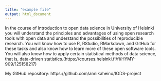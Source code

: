 ```yaml
---
title: "example file"
output: html_document
---
```

In the course of Introduction to open data science in University of Helsinki you will understand the principles and advantages of using open research tools with open data and understand the possibilities of reproducible research. You will know how to use R, RStudio, RMarkdown, and GitHub for these tasks and also know how to learn more of these open software tools. You will also know how to apply certain statistical methods of data science, that is, data-driven statistics.(https://courses.helsinki.fi/fi/HYMY-909/125158217)

My GitHub repository: https://github.com/annikaheino/IODS-project 